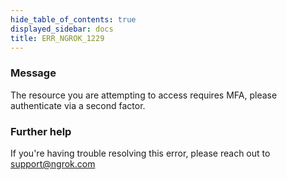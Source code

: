 ```yaml
---
hide_table_of_contents: true
displayed_sidebar: docs
title: ERR_NGROK_1229
---
```


### Message

The resource you are attempting to access requires MFA, please authenticate via a second factor.

<ErrorDetails />

### Further help

If you're having trouble resolving this error, please reach out to [support@ngrok.com](mailto:support@ngrok.com?subject=Help%20with%20ERR_NGROK_1229)
